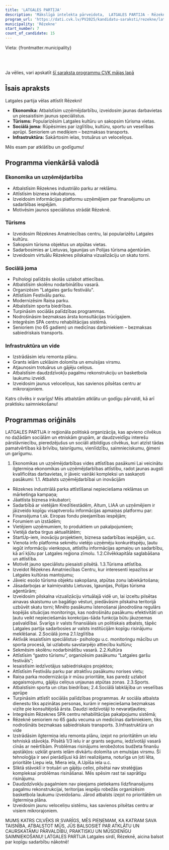 ```yaml
---
title: 'LATGALES PARTIJA'
description: 'Mākslīgā intelekta pārveidota,  LATGALES PARTIJA - Rēzekne programma vienkāršā valodā'
program_url: 'https://dati.cvk.lv/PV2025/kandidatu-saraksti/rezekne/latgales-partija'
municipality: 'Rēzekne'
start_number: 7
count_of_candidate: 15
---
```



Vieta: {frontmatter.municipality}<br/>

<Badge text="Uzņēmējdarbības atbalsts" variant="note" size="small" /> <Badge text="Sociālā labklājība senioriem" variant="note" size="small" /> <Badge text="Infrastruktūras uzlabošana" variant="note" size="small" /> <Badge text="Tūrisma attīstība" variant="note" size="small" /> <Badge text="Izglītības un sporta atbalsts" variant="note" size="small" />

<br/><br/> 

<Card title='Šis ir mākslīga intelekta ģenerēts apraksts' icon='starlight'>
    Ja vēlies, vari apskatīt <a href={frontmatter.program_url} target='_blank'>šī saraksta programmu CVK mājas lapā</a>
    </Card>

## Īsais apraksts

Latgales partija vēlas attīstīt Rēzekni!

*   **Ekonomika:** Atbalstīsim uzņēmējdarbību, izveidosim jaunas darbavietas un piesaistīsim jaunus speciālistus.
*   **Tūrisms:** Popularizēsim Latgales kultūru un sakopsim tūrisma vietas.
*   **Sociālā joma:** Rūpēsimies par izglītību, kultūru, sportu un veselības aprūpi. Senioriem un mediķiem – bezmaksas transports.
*   **Infrastruktūra:** Sakārtosim ielas, trotuārus un veloceliņus.

Mēs esam par atklātību un godīgumu!

## Programma vienkāršā valodā

### Ekonomika un uzņēmējdarbība
*   Atbalstīsim Rēzeknes industriālo parku ar reklāmu.
*   Attīstīsim biznesa inkubatorus.
*   Izveidosim informācijas platformu uzņēmējiem par finansējumu un sadarbības iespējām.
*   Motivēsim jaunos speciālistus strādāt Rēzeknē.

### Tūrisms
*   Izveidosim Rēzeknes Amatniecības centru, lai popularizētu Latgales kultūru.
*   Sakopsim tūrisma objektus un atpūtas vietas.
*   Sadarbosimies ar Lietuvas, Igaunijas un Polijas tūrisma aģentūrām.
*   Izveidosim virtuālu Rēzeknes pilskalna vizualizāciju un skatu torni.

### Sociālā joma
*   Psihologi palīdzēs skolās uzlabot attiecības.
*   Atbalstīsim skolēnu nodarbinātību vasarā.
*   Organizēsim "Latgales garšu festivālu".
*   Attīstīsim Festivālu parku.
*   Modernizēsim Raiņa parku.
*   Atbalstīsim sporta biedrības.
*   Turpināsim sociālās palīdzības programmas.
*   Nodrošināsim bezmaksas ārsta konsultācijas trūcīgajiem.
*   Integrēsim SPA centru rehabilitācijas sistēmā.
*   Senioriem (no 65 gadiem) un medicīnas darbiniekiem – bezmaksas sabiedriskais transports.

### Infrastruktūra un vide
*   Izstrādāsim ielu remonta plānu.
*   Grants ielām uzklāsim dolomīta un emulsijas virsmu.
*   Atjaunosim trotuārus un gājēju celiņus.
*   Atbalstīsim daudzdzīvokļu pagalmu rekonstrukciju un basketbola laukumu izveidi.
*   Izveidosim jaunus veloceliņus, kas savienos pilsētas centru ar mikrorajoniem.

Katrs cilvēks ir svarīgs! Mēs atbalstām atklātu un godīgu pārvaldi, kā arī praktisku saimniekošanu!

## Programmas oriģināls

LATGALES PARTIJA ir reģionāla politiskā organizācija, kas apvieno cilvēkus no dažādām sociālām un etniskām grupām, ar daudzveidīgu interešu pārstāvniecību, pieredzējušus un sociāli atbildīgus cilvēkus, kuri atzīst tādas pamatvērtības kā brīvību, taisnīgumu, vienlīdzību, saimnieciskumu, ģimeni un garīgumu.
1. Ekonomikas un uzņēmējdarbības vides attīstības pasākumi
Lai veicinātu ilgtermiņa ekonomikas un uzņēmējdarbības attīstību, radot jaunas augsti kvalificētas darbavietas, ir jāveic vairāki kompleksi un saskaņoti pasākumi:
1.1. Atbalsts uzņēmējdarbībai un inovācijām
- Rēzeknes industriālā parka attīstīšanai nepieciešama reklāmas un mārketinga kampaņa;
- Jāattīsta biznesa inkubatori;
- Sadarbībā ar vietējām Kredītiestādēm, Altum, LIAA un uzņēmējiem ir jāizveido kopīgu visaptverošu informācijas apmaiņas platformu par:
- Finansējuma t.sk. Eiropas fondu pieejamības iespējām;
- Forumiem un izstādēm;
- Vietējiem uzņēmumiem, to produktiem un pakalpojumiem;
- Vietējā darba tirgus aktualitātēm;
- StartUp-iem, inovāciju projektiem, biznesa sadarbības iespējām, u.c.
- Vienota info platforma sekmētu vietējo uzņēmēju konkurētspēju, ļautu iegūt informāciju vienkopus, attīstītu informācijas apmaiņu un sadarbību, kā arī kļūtu par Latgales reģiona zīmolu.
1.2.Cilvēkkapitāla saglabāšana un attīstība.
- Motivēt jauno speciālistu piesaisti pilsētā.
1.3.Tūrisma attīstība.
- Izveidot Rēzeknes Amatniecības Centru, kur interesenti iepazītos ar Latgales kultūras mantojumu;
- Jāveic esošo tūrisma objektu sakopšana, atpūtas zonu labiekārtošana;
- Jāsadarbojas ar kaimiņvalstu Lietuvas, Igaunijas, Polijas tūrisma aģentūrām;
- Izveidosim pilskalna vizualizāciju virtuālajā vidē un, lai izceltu pilsētas ainavas skaistumu un bagātīgo vēsturi, piedāvāsim pilskalna teritorijā uzbūvēt skatu torni;
Minēto pasākumu īstenošanai jānodrošina regulārs kopējās situācijas monitorings, kas nodrošinātu pasākumu efektivitāti un ļautu veikt nepieciešamās korekcijas-šāda funkcija būtu jāuzņemas pašvaldībai. Svarīgs ir valsts finansiālais un politiskais atbalsts, tāpēc Latgales partija sadarbosies ar valsts institūcijām kopīgu risinājumu meklēšanai.
2.Sociālā joma
2.1.Izglītība
- Aktīvāk iesaistīsim speciālistus- psihologu u.c. monitoringu mācību un sporta procesā, lai uzlabotu savstarpējo attiecību kultūru;
- Sekmēsim skolēnu nodarbinātību vasarā.
2.2.Kultūra
- Attīstīsim “gastro tūrismu”, organizēsim pasākumu “Latgales garšu festivāls”;
- Iesaistīsim iedzīvotājus sabiedriskajos projektos;
- Attīstīsim Festivālu parku par atraktīvu pasākumu norises vietu;
- Raiņa parka modernizācija ir mūsu prioritāte, kas paredz uzlabot apgaismojumu, gājēju celiņus unjaunas atpūtas zonas.
2.3.Sports.
- Atbalstīsim sporta un citas biedrības;
2.4.Sociālā labklājība un veselības aprūpe
- Turpināsim attīstīt sociālās palīdzības programmas. Ar sociāla atbalsta dienestu tiks apzinātas personas, kurām ir nepieciešama bezmaksas vizīte pie konsultējošā ārsta. Daudzi iedzīvotāji to nevaratļauties;
- Integrēsim Rēzeknes SPA centru rehabilitācijas pakalpojumu sistēmā;
- Rēzeknē senioriem no 65 gadu vecuma un medicīnas darbiniekiem, tiks nodrošināts bezmaksas
sabiedriskais transports.
3.Infrastruktūra un vide
- Izstrādāsim ilgtermiņa ielu remonta plānu, izejot no prioritātēm un ielu tehniskā stāvokļa. Pilsētā 1/3
ielu ir ar grants segumu, iedzīvotāji vasarā cīnās ar neērtībām. Problēmas risinājums ierobežotos
budžeta finanšu apstākļos: uzklāt grants ielām divkārtu dolomīta un emulsijas virsmu. Šī tehnoloģija ir
sevi pierādījusi kā ātri realizējama, noturīga un ļoti lēta, prioritāte Liepu iela, Miera iela, A.Upīša iela
u.c.
- Sliktā stāvoklī ir trotuāri un gājēju celiņi, pilsētai nav stratēģijas kompleksai problēmas risināšanai. Mēs spēsim rast tai saprātīgu risinājumu.
- Daudzdzīvokļu pagalmiem nav pieejams pietiekams līdzfinansējums pagalmu rekonstrukcijai, teritorijas iespēju robežās organizēsim basketbola laukumu izveidošanu. Jārod atbalsts izejot no prioritātēm un ilgtermiņa plāna.
- Izveidosim jaunu veloceliņu sistēmu, kas savienos pilsētas centru ar visiem mikrorajoniem.

MUMS KATRS CILVĒKS IR SVARĪGS, MĒS PIEŅEMAM, KA KATRAM SAVA TAISNĪBA, ATBALSTOT MŪS, JŪS BALSOSIET PAR ATKLĀTU UN CAURSKATĀMU PĀRVALDĪBU, PRAKTISKU UN MŪSDIENĪGU SAIMNIEKOŠANU!
LATGALES PARTIJA Latgales sirdī, Rēzeknē, aicina balsot par kopīgu sadarbību nākotnē!
